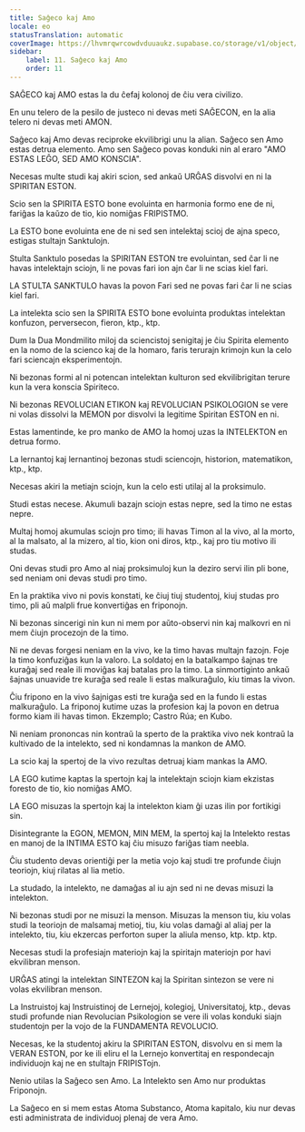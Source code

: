 ```yaml
---
title: Saĝeco kaj Amo
locale: eo
statusTranslation: automatic
coverImage: https://lhvmrqwrcowdvduuaukz.supabase.co/storage/v1/object/public/strapi-uploads/small_cover-educacion-fundamental.webp-2d51a7828a2b1309555be27f7e2a61a0.webp
sidebar:
    label: 11. Saĝeco kaj Amo
    order: 11
---
```

SAĜECO kaj AMO estas la du ĉefaj kolonoj de ĉiu vera civilizo.

En unu telero de la pesilo de justeco ni devas meti SAĜECON, en la alia telero ni devas meti AMON.

Saĝeco kaj Amo devas reciproke ekvilibrigi unu la alian. Saĝeco sen Amo estas detrua elemento. Amo sen Saĝeco povas konduki nin al eraro "AMO ESTAS LEĜO, SED AMO KONSCIA".

Necesas multe studi kaj akiri scion, sed ankaŭ URĜAS disvolvi en ni la SPIRITAN ESTON.

Scio sen la SPIRITA ESTO bone evoluinta en harmonia formo ene de ni, fariĝas la kaŭzo de tio, kio nomiĝas FRIPISTMO.

La ESTO bone evoluinta ene de ni sed sen intelektaj scioj de ajna speco, estigas stultajn Sanktulojn.

Stulta Sanktulo posedas la SPIRITAN ESTON tre evoluintan, sed ĉar li ne havas intelektajn sciojn, li ne povas fari ion ajn ĉar li ne scias kiel fari.

LA STULTA SANKTULO havas la povon Fari sed ne povas fari ĉar li ne scias kiel fari.

La intelekta scio sen la SPIRITA ESTO bone evoluinta produktas intelektan konfuzon, perversecon, fieron, ktp., ktp.

Dum la Dua Mondmilito miloj da sciencistoj senigitaj je ĉiu Spirita elemento en la nomo de la scienco kaj de la homaro, faris terurajn krimojn kun la celo fari sciencajn eksperimentojn.

Ni bezonas formi al ni potencan intelektan kulturon sed ekvilibrigitan terure kun la vera konscia Spiriteco.

Ni bezonas REVOLUCIAN ETIKON kaj REVOLUCIAN PSIKOLOGION se vere ni volas dissolvi la MEMON por disvolvi la legitime Spiritan ESTON en ni.

Estas lamentinde, ke pro manko de AMO la homoj uzas la INTELEKTON en detrua formo.

La lernantoj kaj lernantinoj bezonas studi sciencojn, historion, matematikon, ktp., ktp.

Necesas akiri la metiajn sciojn, kun la celo esti utilaj al la proksimulo.

Studi estas necese. Akumuli bazajn sciojn estas nepre, sed la timo ne estas nepre.

Multaj homoj akumulas sciojn pro timo; ili havas Timon al la vivo, al la morto, al la malsato, al la mizero, al tio, kion oni diros, ktp., kaj pro tiu motivo ili studas.

Oni devas studi pro Amo al niaj proksimuloj kun la deziro servi ilin pli bone, sed neniam oni devas studi pro timo.

En la praktika vivo ni povis konstati, ke ĉiuj tiuj studentoj, kiuj studas pro timo, pli aŭ malpli frue konvertiĝas en friponojn.

Ni bezonas sincerigi nin kun ni mem por aŭto-observi nin kaj malkovri en ni mem ĉiujn procezojn de la timo.

Ni ne devas forgesi neniam en la vivo, ke la timo havas multajn fazojn. Foje la timo konfuziĝas kun la valoro. La soldatoj en la batalkampo ŝajnas tre kuraĝaj sed reale ili moviĝas kaj batalas pro la timo. La sinmortiginto ankaŭ ŝajnas unuavide tre kuraĝa sed reale li estas malkuraĝulo, kiu timas la vivon.

Ĉiu fripono en la vivo ŝajnigas esti tre kuraĝa sed en la fundo li estas malkuraĝulo. La friponoj kutime uzas la profesion kaj la povon en detrua formo kiam ili havas timon. Ekzemplo; Castro Rúa; en Kubo.

Ni neniam prononcas nin kontraŭ la sperto de la praktika vivo nek kontraŭ la kultivado de la intelekto, sed ni kondamnas la mankon de AMO.

La scio kaj la spertoj de la vivo rezultas detruaj kiam mankas la AMO.

LA EGO kutime kaptas la spertojn kaj la intelektajn sciojn kiam ekzistas foresto de tio, kio nomiĝas AMO.

LA EGO misuzas la spertojn kaj la intelekton kiam ĝi uzas ilin por fortikigi sin.

Disintegrante la EGON, MEMON, MIN MEM, la spertoj kaj la Intelekto restas en manoj de la INTIMA ESTO kaj ĉiu misuzo fariĝas tiam neebla.

Ĉiu studento devas orientiĝi per la metia vojo kaj studi tre profunde ĉiujn teoriojn, kiuj rilatas al lia metio.

La studado, la intelekto, ne damaĝas al iu ajn sed ni ne devas misuzi la intelekton.

Ni bezonas studi por ne misuzi la menson. Misuzas la menson tiu, kiu volas studi la teoriojn de malsamaj metioj, tiu, kiu volas damaĝi al aliaj per la intelekto, tiu, kiu ekzercas perforton super la aliula menso, ktp. ktp. ktp.

Necesas studi la profesiajn materiojn kaj la spiritajn materiojn por havi ekvilibran menson.

URĜAS atingi la intelektan SINTEZON kaj la Spiritan sintezon se vere ni volas ekvilibran menson.

La Instruistoj kaj Instruistinoj de Lernejoj, kolegioj, Universitatoj, ktp., devas studi profunde nian Revolucian Psikologion se vere ili volas konduki siajn studentojn per la vojo de la FUNDAMENTA REVOLUCIO.

Necesas, ke la studentoj akiru la SPIRITAN ESTON, disvolvu en si mem la VERAN ESTON, por ke ili eliru el la Lernejo konvertitaj en respondecajn individuojn kaj ne en stultajn FRIPISTojn.

Nenio utilas la Saĝeco sen Amo. La Intelekto sen Amo nur produktas Friponojn.

La Saĝeco en si mem estas Atoma Substanco, Atoma kapitalo, kiu nur devas esti administrata de individuoj plenaj de vera Amo.

